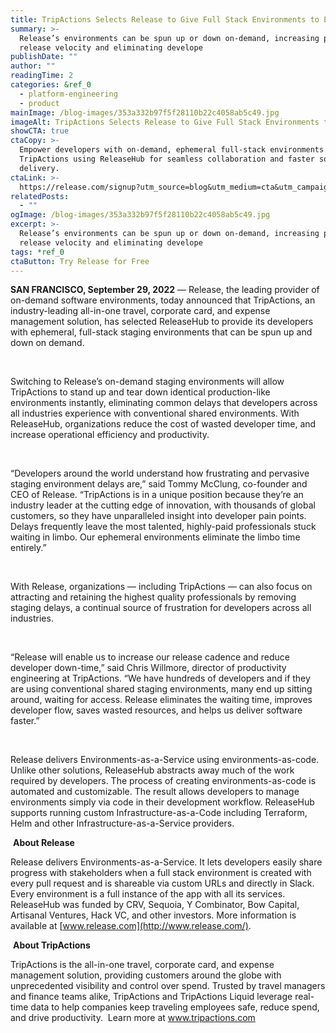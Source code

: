 ```yaml
---
title: TripActions Selects Release to Give Full Stack Environments to Every Developer
summary: >-
  Release’s environments can be spun up or down on-demand, increasing product
  release velocity and eliminating develope
publishDate: ""
author: ""
readingTime: 2
categories: &ref_0
  - platform-engineering
  - product
mainImage: /blog-images/353a332b97f5f28110b22c4058ab5c49.jpg
imageAlt: TripActions Selects Release to Give Full Stack Environments to Every Developer
showCTA: true
ctaCopy: >-
  Empower developers with on-demand, ephemeral full-stack environments like
  TripActions using ReleaseHub for seamless collaboration and faster software
  delivery.
ctaLink: >-
  https://release.com/signup?utm_source=blog&utm_medium=cta&utm_campaign=blog-cta&utm_content=tripactions-selects-releasehub-to-give-full-stack-environments-to-every-developer
relatedPosts:
  - ""
ogImage: /blog-images/353a332b97f5f28110b22c4058ab5c49.jpg
excerpt: >-
  Release’s environments can be spun up or down on-demand, increasing product
  release velocity and eliminating develope
tags: *ref_0
ctaButton: Try Release for Free
---
```


**SAN FRANCISCO, September 29, 2022** — Release, the leading provider of on-demand software environments, today announced that TripActions, an industry-leading all-in-one travel, corporate card, and expense management solution, has selected ReleaseHub to provide its developers with ephemeral, full-stack staging environments that can be spun up and down on demand.

‍

Switching to Release’s on-demand staging environments will allow TripActions to stand up and tear down identical production-like environments instantly, eliminating common delays that developers across all industries experience with conventional shared environments. With ReleaseHub, organizations reduce the cost of wasted developer time, and increase operational efficiency and productivity.

‍

“Developers around the world understand how frustrating and pervasive staging environment delays are,” said Tommy McClung, co-founder and CEO of Release. “TripActions is in a unique position because they’re an industry leader at the cutting edge of innovation, with thousands of global customers, so they have unparalleled insight into developer pain points. Delays frequently leave the most talented, highly-paid professionals stuck waiting in limbo. Our ephemeral environments eliminate the limbo time entirely.”

‍

With Release, organizations — including TripActions — can also focus on attracting and retaining the highest quality professionals by removing staging delays, a continual source of frustration for developers across all industries.

‍

“Release will enable us to increase our release cadence and reduce developer down-time,” said Chris Willmore, director of productivity engineering at TripActions. “We have hundreds of developers and if they are using conventional shared staging environments, many end up sitting around, waiting for access. Release eliminates the waiting time, improves developer flow, saves wasted resources, and helps us deliver software faster.”

‍

Release delivers Environments-as-a-Service using environments-as-code. Unlike other solutions, ReleaseHub abstracts away much of the work required by developers. The process of creating environments-as-code is automated and customizable. The result allows developers to manage environments simply via code in their development workflow. ReleaseHub supports running custom Infrastructure-as-a-Code including Terraform, Helm and other Infrastructure-as-a-Service providers.

‍
**About Release**

Release delivers Environments-as-a-Service. It lets developers easily share progress with stakeholders when a full stack environment is created with every pull request and is shareable via custom URLs and directly in Slack. Every environment is a full instance of the app with all its services. ReleaseHub was funded by CRV, Sequoia, Y Combinator, Bow Capital, Artisanal Ventures, Hack VC, and other investors. More information is available at [www.release.com](http://www.release.com/).  

‍
**About TripActions**

TripActions is the all-in-one travel, corporate card, and expense management solution, providing customers around the globe with unprecedented visibility and control over spend. Trusted by travel managers and finance teams alike, TripActions and TripActions Liquid leverage real-time data to help companies keep traveling employees safe, reduce spend, and drive productivity.  Learn more at www.tripactions.com

‍
